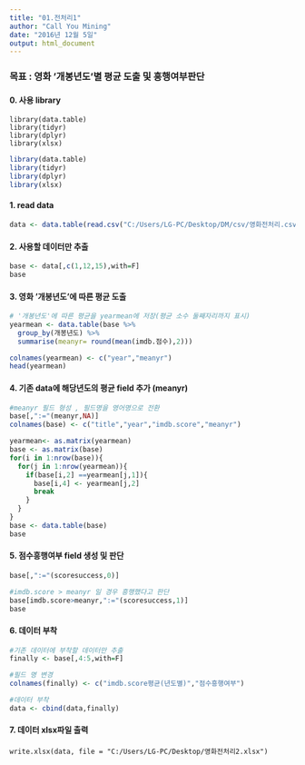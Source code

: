 ---
title: "01.전처리1"
author: "Call You Mining"
date: "2016년 12월 5일"
output: html_document
---
### 목표 : 영화 '개봉년도'별 평균 도출 및 흥행여부판단

#### 0. 사용 library
```
library(data.table)
library(tidyr)
library(dplyr)
library(xlsx)
```
```{r include=FALSE, cache=FALSE}
library(data.table)
library(tidyr)
library(dplyr)
library(xlsx)
```

#### 1. read data
```{r}
data <- data.table(read.csv("C:/Users/LG-PC/Desktop/DM/csv/영화전처리.csv",header=T))
```

#### 2. 사용할 데이터만 추출
```{r}
base <- data[,c(1,12,15),with=F]
base
```

#### 3. 영화 '개봉년도'에 따른 평균 도출
```{r}
# '개봉년도'에 따른 평균을 yearmean에 저장(평균 소수 둘째자리까지 표시)
yearmean <- data.table(base %>%
  group_by(개봉년도) %>%
  summarise(meanyr= round(mean(imdb.점수),2)))

colnames(yearmean) <- c("year","meanyr")
head(yearmean)
```

#### 4. 기존 data에 해당년도의 평균 field 추가 (meanyr)
```{r}
#meanyr 필드 형성 , 필드명을 영어명으로 전환
base[,":="(meanyr,NA)]
colnames(base) <- c("title","year","imdb.score","meanyr")

yearmean<- as.matrix(yearmean)
base <- as.matrix(base)
for(i in 1:nrow(base)){
  for(j in 1:nrow(yearmean)){
    if(base[i,2] ==yearmean[j,1]){
      base[i,4] <- yearmean[j,2]
      break
    }
  }
}
base <- data.table(base)
base
```

#### 5. 점수흥행여부 field 생성 및 판단
```{r}
base[,":="(scoresuccess,0)]

#imdb.score > meanyr 일 경우 흥행했다고 판단
base[imdb.score>meanyr,":="(scoresuccess,1)]
base
```

#### 6. 데이터 부착
```{r}
#기존 데이터에 부착할 데이터만 추출
finally <- base[,4:5,with=F]

#필드 명 변경 
colnames(finally) <- c("imdb.score평균(년도별)","점수흥행여부")

#데이터 부착
data <- cbind(data,finally)
```

#### 7. 데이터 xlsx파일 출력
```
write.xlsx(data, file = "C:/Users/LG-PC/Desktop/영화전처리2.xlsx")
```


